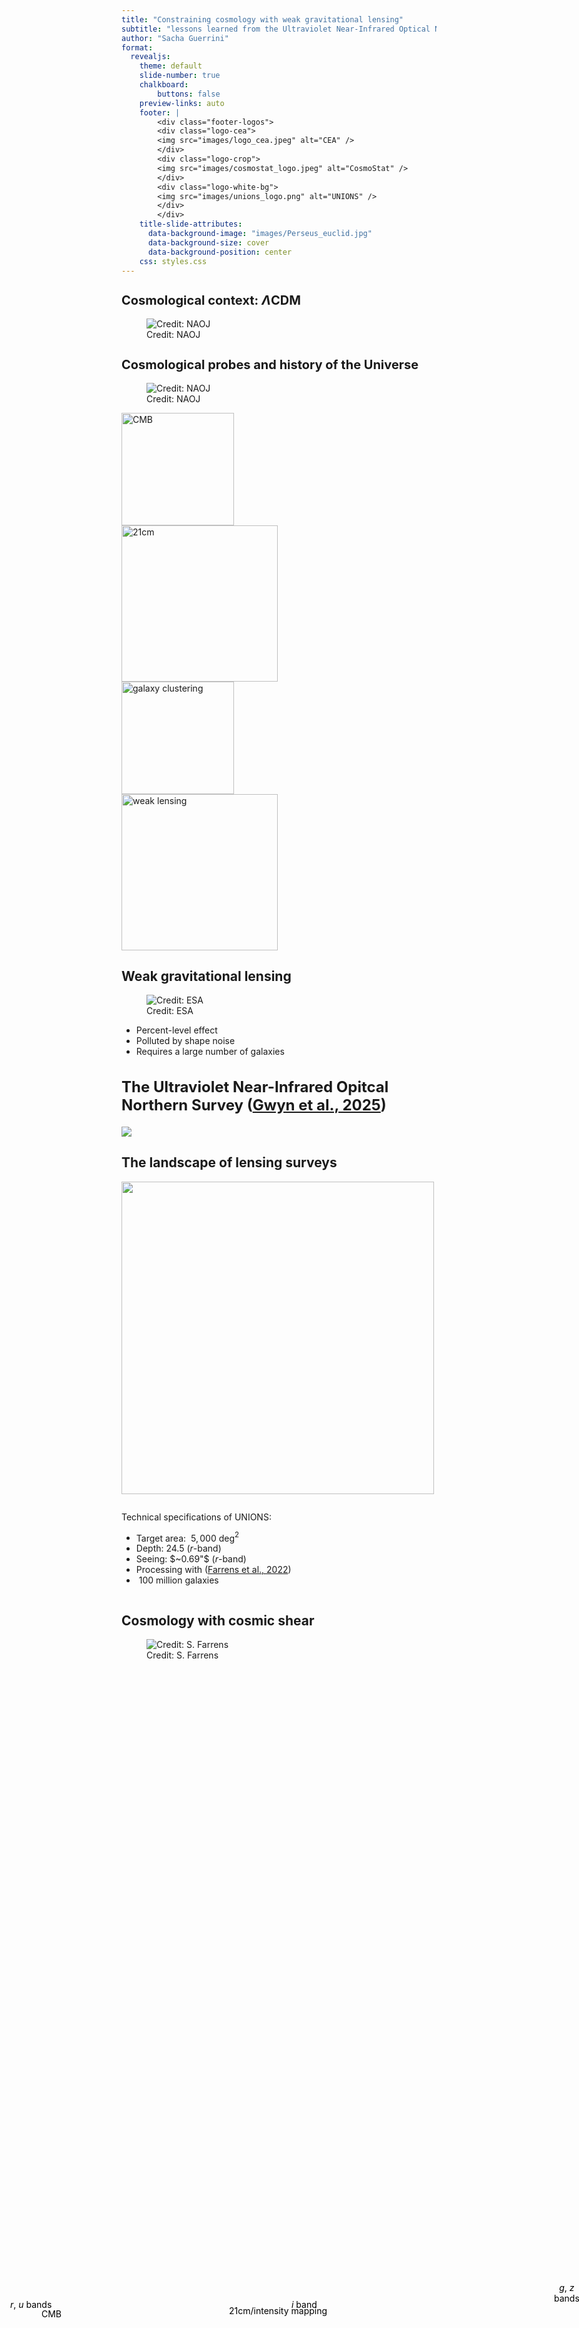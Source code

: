```yaml
---
title: "Constraining cosmology with weak gravitational lensing"
subtitle: "lessons learned from the Ultraviolet Near-Infrared Optical Northern Survey (UNIONS)"
author: "Sacha Guerrini"
format:
  revealjs: 
    theme: default
    slide-number: true
    chalkboard:
        buttons: false
    preview-links: auto
    footer: |
        <div class="footer-logos">
        <div class="logo-cea">
        <img src="images/logo_cea.jpeg" alt="CEA" />
        </div>
        <div class="logo-crop">
        <img src="images/cosmostat_logo.jpeg" alt="CosmoStat" />
        </div>
        <div class="logo-white-bg">
        <img src="images/unions_logo.png" alt="UNIONS" />
        </div>
        </div>
    title-slide-attributes:
      data-background-image: "images/Perseus_euclid.jpg"
      data-background-size: cover
      data-background-position: center
    css: styles.css
---
```


## Cosmological context: $\Lambda$CDM{style="font-size: 20px;"}

![Credit: NAOJ](images/cosmology.jpg)


\begin{align}
\left.
\begin{array}{cc}
H_0 & \text{Expansion rate}\\ 
\Omega_m & \text{Matter density}\\ 
\Omega_b & \text{Baryon density}\\ 
\sigma_8 & \text{Clumpiness}\\ 
w & \text{EoS of dark energy}
\end{array}
\right\} \text{Constrained using Bayesian inference}
\end{align}


## Cosmological probes and history of the Universe{style="font-size: 20px;"}

![Credit: NAOJ](images/cosmology.jpg)

::: {.fragment}
<div class="box-cmb"></div>
<div class="green-contour">
 <img src="images/cmb.jpg" alt="CMB" width=180px/>
 <div style="
    text-align: center;
    margin-top: 5px;
    color: black;
    position: absolute;
    bottom: 235px;
    left: 100px
 ">CMB</div>
</div>
:::

::: {.fragment}
<div class="box-reionization"></div>
<div class="yellow-contour">
 <img src="images/radio.jpeg" alt="21cm" width=250px/>
 <div style="
    text-align: center;
    margin-top: 5px;
    color: black;
    position: absolute;
    bottom: 240px;
    left: 400px
 ">21cm/intensity mapping</div>
</div>
:::

::: {.fragment}
<div class="box-lss"></div> 
 <div class="gc-contour">
 <img src="images/gc.jpeg" alt="galaxy clustering" width=180px/>
 <div style="
    text-align: center;
    margin-top: 5px;
    color: black;
    position: absolute;
    bottom: 350px;
    left: 1100px
 ">Galaxy clustering</div>
</div>
:::

::: {.fragment}
<div class="wl-contour">
 <img src="images/wl.jpg" alt="weak lensing" width=250px/>
 <div style="
    text-align: center;
    margin-top: 5px;
    color: black;
    position: absolute;
    bottom: 150px;
    left: 1060px
 ">Weak lensing</div>
 </div>
:::


## {background-video="images/grav_lensing.mp4"}

<div style="
    text-align: center;
    margin-top: 5px;
    color: white;
    position: absolute;
    bottom: 50px;
    left: -200px
">
Credit: RAS
</div>

## Weak gravitational lensing

![Credit: ESA](images/weak_lensing.png)

- Percent-level effect
- Polluted by shape noise
- Requires a large number of galaxies

## The Ultraviolet Near-Infrared Opitcal Northern Survey ([Gwyn et al., 2025](https://arxiv.org/abs/2503.13783)){style="font-size: 24px;"}

![](images/unions.jpg)

<div style="
   text-align: center;
   margin-top: 5px;
   color: black;
   position: absolute;
   bottom: 250px;
   left: 50px;
">$r$, $u$ bands</div>

<div style="
   text-align: center;
   margin-top: 5px;
   color: black;
   position: absolute;
   bottom: 250px;
   left: 500px;
">$i$ band</div>

<div style="
   text-align: center;
   margin-top: 5px;
   color: black;
   position: absolute;
   bottom: 260px;
   left: 920px;
">$g$, $z$ bands</div>

## The landscape of lensing surveys

![](images/landscape_lensing.png){.absolute right=-200 bottom=100 height=500}

:::: {.columns}

::: {.column width="50%"}
Technical specifications of UNIONS:

- Target area: $~ 5,000$ deg$^2$
- Depth: 24.5 ($r$-band)
- Seeing: $~0.69"$ ($r$-band)
- Processing with \texttt{ShapePipe} ([Farrens et al., 2022](https://arxiv.org/abs/2206.14689))
- $~100$ million galaxies
:::

::::

## Cosmology with cosmic shear

![Credit: S. Farrens](images/cosmic_shear_pipeline.png)
